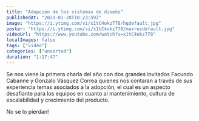 ```yaml
---
title: "Adopción de los sistemas de diseño"
publishedAt: "2023-01-28T10:23:59Z"
image: "https://i.ytimg.com/vi/x1tC4okz778/hqdefault.jpg"
poster: "https://i.ytimg.com/vi/x1tC4okz778/maxresdefault.jpg"
videoUrl: "https://www.youtube.com/watch?v=x1tC4okz778"
localImages: false
tags: ["video"]
categories: ["unsorted"]
duration: "1:17:47"
---
```

Se nos viene la primera charla del año con dos grandes invitados Facundo Cabanne y Gonzalo Vásquez Correa quienes nos contaran a través de sus experiencia temas asociados a la adopción, el cual es un aspecto desafiante para los equipos en cuanto al mantenimiento, cultura de escalabilidad y crecimiento del producto.

No se lo pierdan!
